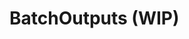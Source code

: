 
# BatchOutputs (WIP)

<SourceCode
  href="https://github.com/bytedance/flowgram.ai/tree/main/packages/materials/form-materials/src/components/batch-outputs"
/>